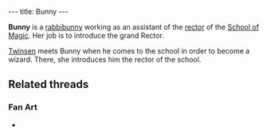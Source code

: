---
title: Bunny
---

{{Infobox Character
 |image=Bunny.jpg
 |race=Rabbibunny
 |gender=Female
 |size=average
 |age=Adult
 |magical=no
 |lba1=
 |lba2=yes
 |alignment=neutral
 |occupation=
 |requires=
 |amount=
 |fam1=
 |fam2=
 |planet=
 |island=
 |building=
}}

'''Bunny''' is a [[rabbibunny]] working as an assistant of the [[Rector of the School of Magic|rector]] of the [[School of Magic]]. Her job is to introduce the grand Rector.

[[Twinsen]] meets Bunny when he comes to the school in order to become a wizard. There, she introduces him the rector of the school.

==Related threads==
===Fan Art===
* {{post|id=271795|title=Edited Film Pictures}}

<!-- remove these category links when they're all automated by categorizers...
[[Category:Desert Island inhabitants]] -->